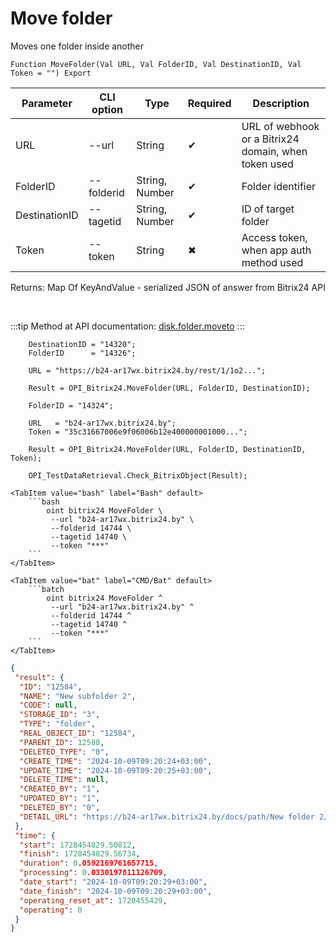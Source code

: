 ﻿---
sidebar_position: 4
---


# Move folder
 Moves one folder inside another



`Function MoveFolder(Val URL, Val FolderID, Val DestinationID, Val Token = "") Export`

  | Parameter | CLI option | Type | Required | Description |
  |-|-|-|-|-|
  | URL | --url | String | &#x2714; | URL of webhook or a Bitrix24 domain, when token used |
  | FolderID | --folderid | String, Number | &#x2714; | Folder identifier |
  | DestinationID | --tagetid | String, Number | &#x2714; | ID of target folder |
  | Token | --token | String | &#x2716; | Access token, when app auth method used |

  
  Returns:  Map Of KeyAndValue - serialized JSON of answer from Bitrix24 API

<br/>

:::tip
Method at API documentation: [disk.folder.moveto](https://dev.1c-bitrix.ru/rest_help/disk/folder/disk_folder_moveto.php)
:::
<br/>


```bsl title="1C:Enterprise/OneScript code example"
    DestinationID = "14320";
    FolderID      = "14326";

    URL = "https://b24-ar17wx.bitrix24.by/rest/1/1o2...";

    Result = OPI_Bitrix24.MoveFolder(URL, FolderID, DestinationID);

    FolderID = "14324";

    URL   = "b24-ar17wx.bitrix24.by";
    Token = "35c31667006e9f06006b12e400000001000...";

    Result = OPI_Bitrix24.MoveFolder(URL, FolderID, DestinationID, Token);

    OPI_TestDataRetrieval.Check_BitrixObject(Result);
```
 

 <Tabs>
  
    <TabItem value="bash" label="Bash" default>
        ```bash
            oint bitrix24 MoveFolder \
             --url "b24-ar17wx.bitrix24.by" \
             --folderid 14744 \
             --tagetid 14740 \
             --token "***"
        ```
    </TabItem>
  
    <TabItem value="bat" label="CMD/Bat" default>
        ```batch
            oint bitrix24 MoveFolder ^
             --url "b24-ar17wx.bitrix24.by" ^
             --folderid 14744 ^
             --tagetid 14740 ^
             --token "***"
        ```
    </TabItem>
</Tabs>


```json title="Result"
{
 "result": {
  "ID": "12584",
  "NAME": "New subfolder 2",
  "CODE": null,
  "STORAGE_ID": "3",
  "TYPE": "folder",
  "REAL_OBJECT_ID": "12584",
  "PARENT_ID": 12580,
  "DELETED_TYPE": "0",
  "CREATE_TIME": "2024-10-09T09:20:24+03:00",
  "UPDATE_TIME": "2024-10-09T09:20:25+03:00",
  "DELETE_TIME": null,
  "CREATED_BY": "1",
  "UPDATED_BY": "1",
  "DELETED_BY": "0",
  "DETAIL_URL": "https://b24-ar17wx.bitrix24.by/docs/path/New folder 2/New subfolder 2"
 },
 "time": {
  "start": 1728454829.50812,
  "finish": 1728454829.56734,
  "duration": 0.0592169761657715,
  "processing": 0.0330197811126709,
  "date_start": "2024-10-09T09:20:29+03:00",
  "date_finish": "2024-10-09T09:20:29+03:00",
  "operating_reset_at": 1728455429,
  "operating": 0
 }
}
```
